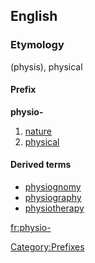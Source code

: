 {{see|physio}}
==English==

===Etymology===
{{Gr.}} (physis), physical

====Prefix====
{{rfc-level|Prefix at L4+ not in L3 Ety section}}
'''physio-'''

# [[nature]]
# [[physical]]

====Derived terms====
* [[physiognomy]]
* [[physiography]]
* [[physiotherapy]]

[[Category:Prefixes]]

[[fr:physio-]]